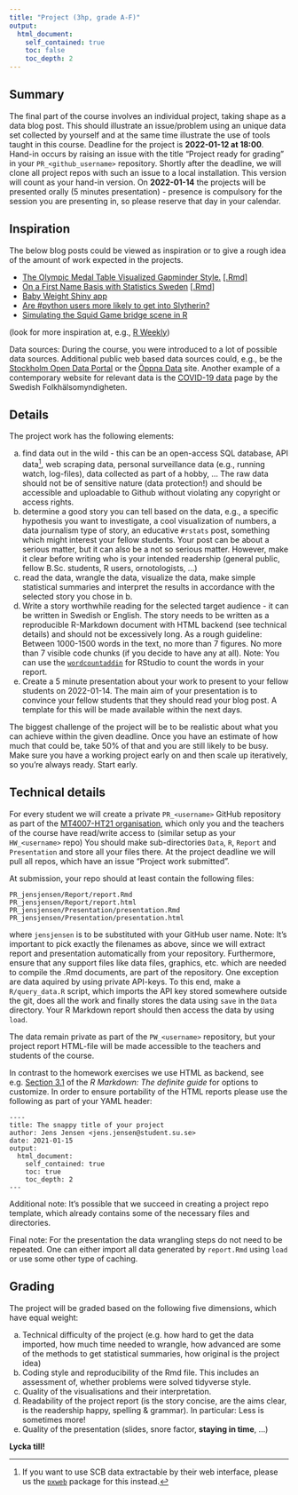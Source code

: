 ```yaml
---
title: "Project (3hp, grade A-F)"
output:
  html_document:
    self_contained: true
    toc: false
    toc_depth: 2
---
```


## Summary 

The final part of the course involves an individual project, taking shape as a data blog post. This should illustrate an issue/problem using an unique data set collected by yourself and at the same time illustrate the use of tools taught in this course. Deadline for the project is **2022-01-12 at 18:00**. Hand-in occurs by raising an issue with the title "Project ready for grading" in your `PR_<github_username>` repository.
Shortly after the deadline, we will clone all project repos with such an issue to a local installation. This version will count as your hand-in version. On **2022-01-14** the projects will be presented orally (5 minutes presentation) - presence is compulsory for the session you are presenting in, so please reserve that day in your calendar.

## Inspiration

The below blog posts could be viewed as inspiration or to give a rough idea of the amount of work expected in the projects.

* [The Olympic Medal Table Visualized Gapminder Style.](http://staff.math.su.se/hoehle/blog/2016/08/21/gapMedal.html) [[.Rmd]](https://github.com/hoehleatsu/hoehleatsu.github.io/blob/master/_source/2016-08-21-gapMedal.Rmd)
* [On a First Name Basis with Statistics Sweden](http://staff.math.su.se/hoehle/blog/2017/03/25/scbnames.html) [[.Rmd](https://github.com/hoehleatsu/hoehleatsu.github.io/blob/master/_source/2017-03-25-scbnames.Rmd)]
* [Baby Weight Shiny app](https://shirinsplayground.netlify.app/2020/09/baby_weight_app/)
* [Are #python users more likely to get into Slytherin?](http://www.masalmon.eu/2018/01/01/sortinghat/)
* [Simulating the Squid Game bridge scene in R](https://www.jhelvy.com/posts/2021-10-19-monte-carlo-bridge-game/)

(look for more inspiration at, e.g., [R Weekly](https://rweekly.org/))

Data sources: During the course, you were introduced to a lot of possible data sources.
Additional public web based data sources could, e.g., be the [Stockholm Open Data Portal ](https://dataportalen.stockholm.se/dataportalen/) or the [Öppna Data](https://oppnadata.se/#noscroll) site.
Another example of a contemporary website for relevant data is the [COVID-19 data](https://www.folkhalsomyndigheten.se/smittskydd-beredskap/utbrott/aktuella-utbrott/covid-19/statistik-och-analyser/bekraftade-fall-i-sverige/) page by the Swedish Folkhälsomyndigheten.

## Details

The project work has the following elements:

a. find data out in the wild - this can be an open-access SQL database, API data[^1], web scraping data, personal surveillance data (e.g., running watch, log-files), data collected as part of a hobby, ... The raw data should not be of sensitive nature (data protection!) 
and should be accessible and uploadable to Github without violating any copyright or access rights. 
b. determine a good story you can tell based on the data, e.g., a specific hypothesis you want to investigate, a cool visualization of numbers, a data journalism type of story, an educative `#rstats` post, something which might interest your fellow students. Your post can be about a serious matter, but it can also be a not so serious matter. However, make it clear before writing who is your intended readership (general public, fellow B.Sc. students, R users, ornotologists, ...)
c. read the data, wrangle the data, visualize the data, make simple statistical summaries and interpret the results in accordance with the selected story you chose in b. 
d. Write a story worthwhile reading for the selected target audience - it can be written in Swedish or English. The story needs to be written as a reproducible R-Markdown document with HTML backend (see technical details) and should not be excessively long. As a rough guideline: Between 1000-1500 words in the text, no more than 7 figures. No more than 7 visible code chunks (if you decide to have any at all). Note: You can use the [`wordcountaddin`](https://github.com/benmarwick/wordcountaddin) for RStudio to count the words in your report.
e. Create a 5 minute presentation about your work to present to your fellow students on 2022-01-14. The main aim of your presentation is to convince your fellow students that they should read your blog post. A template for this will be made available within the next days. 

The biggest challenge of the project will be to be realistic about what you can achieve within the given deadline. Once you have an estimate of how much that could be, take 50% of that and you are still likely to be busy. Make sure you have a working project early on and then scale up iteratively, so you're always ready. Start early.

## Technical details

For every student we will create a private `PR_<username>` GitHub repository as part of the [MT4007-HT21 organisation](https://github.com/MT4007-HT21), which only you and the teachers of the course have read/write access to (similar setup as your `HW_<username>` repo) You should make sub-directories `Data`, `R`, `Report` and `Presentation` and store all your files there. At the project deadline we will pull all repos, which have an issue "Project work submitted".

At submission, your repo should at least contain the following files:
```
PR_jensjensen/Report/report.Rmd
PR_jensjensen/Report/report.html
PR_jensjensen/Presentation/presentation.Rmd
PR_jensjensen/Presentation/presentation.html
```
where `jensjensen` is to be substituted with your GitHub user name. Note: It's important to pick exactly the filenames as above, since we will extract report and presentation automatically from your repository. Furthermore, ensure that any support files like data files, graphics, etc. which are needed to compile the .Rmd documents, are part of the repository. One exception are data aquired by using private API-keys. To this end, make a `R/query_data.R` script, which imports the API key stored somewhere outside the git, does all the work and finally stores the data using `save` in the `Data` directory. Your R Markdown report should then access the data by using `load`. 

The data remain private as part of the `PW_<username>` repository, but your project report HTML-file will be made accessible to the teachers and students of the course.

 In contrast to the homework exercises we use HTML as backend, see e.g. [Section 3.1](https://bookdown.org/yihui/rmarkdown/html-document.html) of the *R Markdown: The definite guide* for options to customize. In order to ensure portability of the HTML reports please use the following as part of your YAML header:

```
----
title: The snappy title of your project
author: Jens Jensen <jens.jensen@student.su.se>
date: 2021-01-15
output:
  html_document:
    self_contained: true
    toc: true
    toc_depth: 2
---
```


Additional note: It's possible that we succeed in creating a project repo template, which already contains some of the necessary files and directories.

Final note: For the presentation the data wrangling steps do not need to be repeated. One can either import all data generated by  `report.Rmd` using `load` or use some other type of caching.

## Grading

The project will be graded based on the following five dimensions, which have equal weight:

a. Technical difficulty of the project (e.g. how hard to get the data imported, how much time needed to wrangle, how advanced are some of the methods to get statistical summaries, how original is the project idea)
b. Coding style and reproducibility of the Rmd file. This includes an assessment of, whether problems were solved tidyverse style.
c. Quality of the visualisations and their interpretation. 
d. Readability of the project report (is the story concise, are the aims clear, is the readership happy, spelling & grammar). In particular: Less is sometimes more! 
e. Quality of the presentation (slides, snore factor, **staying in time**, ...)

**Lycka till!**

[^1]: If you want to use SCB data extractable by their web interface, please us the [`pxweb`](https://cran.r-project.org/web/packages/pxweb/index.html) package for this instead.